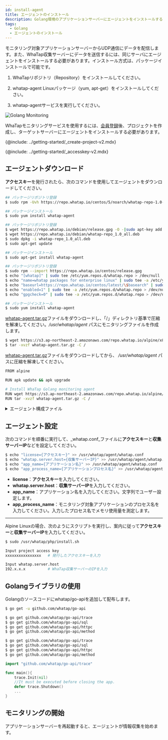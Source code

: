 ```yaml
---
id: install-agent
title: エージェントのインストール
description: Golang環境のアプリケーションサーバーにエージェントをインストールする方法を提供します。
tags:
  - Golang
  - エージェントのインストール
---
```



モニタリング対象アプリケーションサーバーからUDP通信にデータを配信します。また、WhaTap収集サーバーにデータを送信するには、同じサーバにエージェントをインストールする必要があります。インストール方式は、パッケージインストールで可能です。

1.  WhaTapリポジトリ（Repository）をインストールしてください。

2.  whatap-agent Linuxパッケージ（yum, apt-get）をインストールしてください。

3.  whatap-agentサービスを実行してください。

![Golang Monitoring](https://img.whatap.io/media/images/golang_system.png)

WhaTapモニタリングサービスを使用するには、[会員登録](https://www.whatap.io/ko/signup/)後、プロジェクトを作成し、ターゲットサーバーにエージェントをインストールする必要があります。

{@include: ../getting-started/_create-project-v2.mdx}  

{@include: ../getting-started/_accesskey-v2.mdx} 

## エージェントダウンロード

**アクセスキー**を発行されたら、次のコマンドを使用してエージェントをダウンロードしてください。

<Tabs groupId="golang">
<TabItem value="redhat-centos" label="Red Hat/CentOS">

```bash title='SH'
## パッケージリポジトリ登録
$ sudo rpm -Uvh https://repo.whatap.io/centos/5/noarch/whatap-repo-1.0-1.noarch.rpm

## パッケージインストール
$ sudo yum install whatap-agent
```

</TabItem>
<TabItem value="debian-ubuntu" label="Debian/Ubuntu">

```bash title='SH'
## パッケージリポジトリ登録
$ wget https://repo.whatap.io/debian/release.gpg -O -|sudo apt-key add -
$ wget https://repo.whatap.io/debian/whatap-repo_1.0_all.deb
$ sudo dpkg -i whatap-repo_1.0_all.deb
$ sudo apt-get update

## パッケージインストール
$ sudo apt-get install whatap-agent
```

</TabItem>
<TabItem value="amazonlinux" label="Amazon Linux">

```bash title='SH'
## パッケージリポジトリ登録
$ sudo rpm --import https://repo.whatap.io/centos/release.gpg
$ echo "[whatap]" | sudo tee /etc/yum.repos.d/whatap.repo > /dev/null
$ echo "name=whatap packages for enterprise linux" | sudo tee -a /etc/yum.repos.d/whatap.repo > /dev/null
$ echo "baseurl=https://repo.whatap.io/centos/latest/\$basearch" | sudo tee -a /etc/yum.repos.d/whatap.repo > /dev/null
$ echo "enabled=1" | sudo tee -a /etc/yum.repos.d/whatap.repo > /dev/null
$ echo "gpgcheck=0" | sudo tee -a /etc/yum.repos.d/whatap.repo > /dev/null

## パッケージインストール
$ sudo yum install whatap-agent
```

</TabItem>
<TabItem value="alpinelinux" label="Alpine Linux">

[whatap-agent.tar.gz](https://s3.ap-northeast-2.amazonaws.com/repo.whatap.io/alpine/x86_64/whatap-agent.tar.gz)ファイルをダウンロードし、「/」ディレクトリ基準で圧縮を解凍してください。_/usr/whatap/agent_ パスにモニタリングファイルを作成します。

```bash title='SH'
$ wget https://s3.ap-northeast-2.amazonaws.com/repo.whatap.io/alpine/x86_64/whatap-agent.tar.gz
$ tar -xvzf whatap-agent.tar.gz -C /
```

</TabItem>
<TabItem value="al-docker" label="Alpine Linux Docker">

[whatap-agent.tar.gz](https://s3.ap-northeast-2.amazonaws.com/repo.whatap.io/alpine/x86_64/whatap-agent.tar.gz)ファイルをダウンロードしてから、 _/usr/whatap/agent_ パスに圧縮を解凍してください。

```bash title='SH'
FROM alpine

RUN apk update && apk upgrade

# Install WhaTap Golang monitoring agent
RUN wget https://s3.ap-northeast-2.amazonaws.com/repo.whatap.io/alpine/x86_64/whatap-agent.tar.gz
RUN tar -xvzf whatap-agent.tar.gz -C /
```

</TabItem>
</Tabs>

<details>
<summary>エージェント構成ファイル</summary>

モニタリング情報を収集するトレーサー、収集した情報をサーバーに転送するエージェント、トレーサーとエージェントをサーバーへ動的に適用するインストールスクリプト ファイルで構成されます。

-   _whatap-agent_：エージェント、トレーサーからUDPとして転送した情報を収集サーバーに転送するプログラムです。

-   _/etc/init.d/whatap-agent_：サービスのスクリプトファイルです。

-   _whatap_agent_：サービスの実行ファイルです。

-   _whatap.conf_：設定情報および収集サーバーのIP、アクセスキーを入力するファイルです。

-   _whatap-boot-`yyyymmdd`.log_：エージェントログファイルです。(パス：_/usr/whata/agent/log_)

</details>

## エージェント設定

次のコマンドを順番に実行して、_whatap.conf_ファイルに**アクセスキー**と**収集サーバーIP**などを設定してください。

```bash title='SH'
$ echo "license={アクセスキー}" >> /usr/whatap/agent/whatap.conf
$ echo "whatap.server.host={収集サーバーIP}" >> /usr/whatap/agent/whatap.conf
$ echo "app_name={アプリケーション名}" >> /usr/whatap/agent/whatap.conf
$ echo "app_process_name={アプリケーションプロセス名}" >> /usr/whatap/agent/whatap.conf
```

-   **license**：**アクセスキー**を入力してください。
-   **whatap.server.host**：**収集サーバーIP**を入力してください。
-   **app_name**：アプリケーション名を入力してください。文字列でユーザー設定します。
-   **app_process_name**：モニタリング対象アプリケーションのプロセス名を入力してください。入力したプロセス名でメモリ使用量を測定します。

* * *

Alpine Linuxの場合、次のようにスクリプトを実行し、案内に従って**アクセスキー**と**収集サーバーIP**を入力してください。

```bash title='SH'
$ sudo /usr/whatap/php/install.sh

Input project access key
xxxxxxxxxxxxxxxx   # 発行したアクセスキーを入力

Input whatap.server.host
192.x.x.x          # WhaTap収集サーバーのIPを入力
```

## Golangライブラリの使用

Golangのソースコードにwhatap/go-apiを追加して配布します。

<Tabs groupId="golang">
<TabItem value="redhat-centos" label="Red Hat/CentOS">

```bash title='SH'
$ go get -u github.com/whatap/go-api
```

</TabItem>
<TabItem value="debian-ubuntu" label="Debian/Ubuntu">

```bash title='SH'
$ go get github.com/whatap/go-api/trace
$ go get github.com/whatap/go-api/sql
$ go get github.com/whatap/go-api/httpc
$ go get github.com/whatap/go-api/method
```

</TabItem>
<TabItem value="amazonlinux" label="Amazon Linux">

```bash title='SH'
$ go get github.com/whatap/go-api/trace
$ go get github.com/whatap/go-api/sql
$ go get github.com/whatap/go-api/httpc
$ go get github.com/whatap/go-api/method
```

</TabItem>
</Tabs>

```go title='GO'
import "github.com/whatap/go-api/trace"

func main(){
    trace.Init(nil)
    //It must be executed before closing the app.
    defer trace.Shutdown()
    ...
}
```

## モニタリングの開始

アプリケーションサーバーを再起動すると、エージェントが情報収集を始めます。
